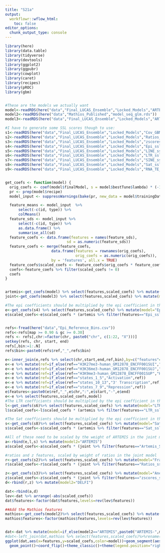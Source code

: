 ```yaml
---
title: "S21a"
output:
  workflowr::wflow_html:
    toc: false
editor_options:
  chunk_output_type: console
---
```


```r
library(here)
library(data.table)
library(tidyverse)
library(devtools)
library(ggplot2)
library(ggpubr)
library(cowplot)
library(caret)
library(recipes)
library(pROC)
library(gbm)


#These are the models we actually want
model<-readRDS(here("data","Final_LUCAS_Ensemble","Locked_Models","ARTEMIS_Ensemble.rds"))
model2<-readRDS(here("data","Mathios_Published","model_seq_glm.rds"))
model3<-readRDS(here("data","Final_LUCAS_Ensemble","Locked_Models","ARTEMIS_single_DELFI_SSLs_Ensemble.rds"))

#I have to generate some SSL scores though to use:
s1<-readRDS(here("data","Final_LUCAS_Ensemble","Locked_Models","Cov_GBM.rds"))
s2<-readRDS(here("data","Final_LUCAS_Ensemble","Locked_Models","Ratios_ssl.rds"))
s3<-readRDS(here("data","Final_LUCAS_Ensemble","Locked_Models","zscores_ssl.rds"))
s4<-readRDS(here("data","Final_LUCAS_Ensemble","Locked_Models","Epi_ssl.rds"))
s5<-readRDS(here("data","Final_LUCAS_Ensemble","Locked_Models","LINE_ssl.rds"))
s6<-readRDS(here("data","Final_LUCAS_Ensemble","Locked_Models","LTR_ssl.rds"))
s7<-readRDS(here("data","Final_LUCAS_Ensemble","Locked_Models","SINE_ssl.rds"))
s8<-readRDS(here("data","Final_LUCAS_Ensemble","Locked_Models","Sat_ssl.rds"))
s9<-readRDS(here("data","Final_LUCAS_Ensemble","Locked_Models","RNA_TE_ssl.rds"))


get_coefs <- function(model) {
  orig_coefs <- coef(model$finalModel, s = model$bestTune$lambda) * (-1)
  pr <- prep(model$recipe)
  model_input <- suppressWarnings(bake(pr, new_data = model$trainingData))

  feature_means <- model_input  %>%
      select(-c(id, type)) %>%
      colMeans()
  feature_sds <- model_input %>%
      select(-c(id, type)) %>%
      as.data.frame() %>%
      summarise_all(sd)
  feature_coefs <- data.frame(features = names(feature_sds),
                            sd = as.numeric(feature_sds))
  feature_coefs <- merge(feature_coefs,
                     data.frame(features = rownames(orig_coefs),
                                orig_coefs = as.numeric(orig_coefs)),
                     by = 'features', all.x = TRUE)
  feature_coefs$scaled_coefs <- feature_coefs$orig_coefs * feature_coefs$sd
  coefs<-feature_coefs %>% filter(scaled_coefs != 0)
  coefs
}



```

```r
artemis<-get_coefs(model) %>% select(features,scaled_coefs) %>% mutate(model="artemis")
joint<-get_coefs(model3) %>% select(features,scaled_coefs) %>% mutate(model="join")

#The epi coefficients should be multiplied by the epi coefficient in the artemis model 
e<-get_coefs(s4) %>% select(features,scaled_coefs) %>% mutate(model="Epigenetics")
e$scaled_coefs<-e$scaled_coefs * (artemis %>% filter(features=="Epi_ssl"))$scaled_coefs


refs<-fread(here("data","Epi_Reference_Bins.csv"))
refs<-refs[map >= 0.90 & gc >= 0.30]
refs <- refs[,chr:=factor(chr, paste0("chr", c(1:22, "X")))]
setkey(refs, chr, start, end)
refs[,bin:=1:.N]
refs$bin<-paste0(refs$ref,"_",refs$bin)

e<-inner_join(e,refs %>% select(chr,start,end,ref,bin),by=c("features"="bin"))
e<-e %>% mutate(ref=if_else(ref=="H3K27me3-human_GM12878_ENCFF001SUI","H3K27me3",ref))
e<-e %>% mutate(ref=if_else(ref=="H3K36me3-human_GM12878_ENCFF001SUJ","H3K36me3",ref))
e<-e %>% mutate(ref=if_else(ref=="H3K9me3-human_GM12878_ENCFF001SUP","H3K9me3",ref))
e<-e %>% mutate(ref=if_else(ref=="states_1_5","Activation",ref))
e<-e %>% mutate(ref=if_else(ref=="states_10_13","3' Transcription",ref))
e<-e %>% mutate(ref=if_else(ref=="states_7_9","Repression",ref))
e$features<-paste0(e$ref,"_",e$chr,":",e$start,"-",e$end)
e<-e %>% select(features,scaled_coefs,model)
#The LTR coefficients should be multiplied by the epi coefficient in the artemis model 
l<-get_coefs(s6)%>% select(features,scaled_coefs) %>% mutate(model="LTR")
l$scaled_coefs<-l$scaled_coefs * (artemis %>% filter(features=="LTR_ssl"))$scaled_coefs

#The Sat coefficients should be multiplied by the epi coefficient in the artemis model 
s<-get_coefs(s8)%>% select(features,scaled_coefs) %>% mutate(model="Satellite")
s$scaled_coefs<-s$scaled_coefs * (artemis %>% filter(features=="Sat_ssl"))$scaled_coefs

#All of these need to be scaled by the weight of ARTEMIS in the joint model
a<-rbind(e,l,s) %>% mutate(model2="ARTEMIS")
a$scaled_coefs<-a$scaled_coefs * (joint %>% filter(features=="Artemis_Score"))$scaled_coefs

#ratios and z features, scaled by weight of ratios in the joint model
r<-get_coefs(s2)%>% select(features,scaled_coefs) %>% mutate(model="Fragmentation Ratios")
r$scaled_coefs<-r$scaled_coefs * (joint %>% filter(features=="Ratios_ssl"))$scaled_coefs

z<-get_coefs(s3)%>% select(features,scaled_coefs) %>% mutate(model="Aneuploidy Z-scores")
z$scaled_coefs<-z$scaled_coefs * (joint %>% filter(features=="zscores_ssl"))$scaled_coefs
d<-rbind(r,z) %>% mutate(model2="DELFI")

dat<-rbind(a,d)
lev<-dat %>% arrange(-abs(scaled_coefs))
dat$features<-factor(dat$features,levels=rev(lev$features))

##Add the Mathios features
mathios<-get_coefs(model2)%>% select(features,scaled_coefs) %>% mutate(model="Mathios et al")
mathios$features<-factor(mathios$features,levels=rev(lev$features))


dat<-dat %>% mutate(model=if_else(model2=="ARTEMIS",paste0("ARTEMIS-",model),model))
#dat<-left_join(dat,mathios %>% select(features,scaled_coefs)%>%rename("mathios_coef"="scaled_coefs"))
ggplot(dat,aes(x=features,y=scaled_coefs,color=model))+geom_segment(aes(x=features,xend=features,y=0,yend=scaled_coefs))+
  geom_point()+coord_flip()+theme_classic()+theme(legend.position="right",axis.title.y=element_blank())+labs(color="Feature Class")+ylab("Scaled Contribution to Joint Model")#+geom_bar(stat="identity",aes(x=features,y=mathios_coef),fill="gray25",width=1,alpha=.3,color="white")




```

